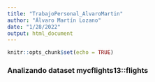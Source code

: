 ```yaml
---
title: "TrabajoPersonal_AlvaroMartin"
author: "Álvaro Martín Lozano"
date: "1/28/2022"
output: html_document
---
```


```r
knitr::opts_chunk$set(echo = TRUE)
```

### **Analizando dataset mycflights13::flights**

